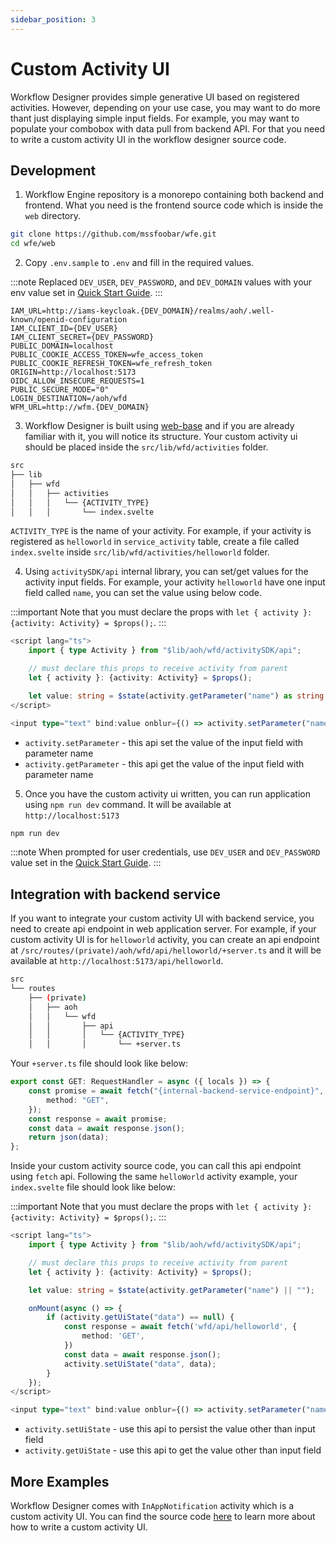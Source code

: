 ```yaml
---
sidebar_position: 3
---
```


# Custom Activity UI

Workflow Designer provides simple generative UI based on registered activities. However, depending on your use case,
you may want to do more thant just displaying simple input fields. For example, you may want to populate your combobox
with data pull from backend API. For that you need to write a custom activity UI in the workflow designer source code.

## Development

1. Workflow Engine repository is a monorepo containing both backend and frontend. What you need is the frontend source
   code which is inside the `web` directory.

```bash
git clone https://github.com/mssfoobar/wfe.git
cd wfe/web
```

2. Copy `.env.sample` to `.env` and fill in the required values.

:::note
Replaced `DEV_USER`, `DEV_PASSWORD`, and `DEV_DOMAIN` values with your env value set in
[Quick Start Guide](../../quickstart/overview.mdx).
:::

```dotenv
IAM_URL=http://iams-keycloak.{DEV_DOMAIN}/realms/aoh/.well-known/openid-configuration
IAM_CLIENT_ID={DEV_USER}
IAM_CLIENT_SECRET={DEV_PASSWORD}
PUBLIC_DOMAIN=localhost
PUBLIC_COOKIE_ACCESS_TOKEN=wfe_access_token
PUBLIC_COOKIE_REFRESH_TOKEN=wfe_refresh_token
ORIGIN=http://localhost:5173
OIDC_ALLOW_INSECURE_REQUESTS=1
PUBLIC_SECURE_MODE="0"
LOGIN_DESTINATION=/aoh/wfd
WFM_URL=http://wfm.{DEV_DOMAIN}
```

3. Workflow Designer is built using [web-base](../../../web-base/overview/overview.md) and if you are already familiar with
   it, you will notice its structure. Your custom activity ui should be placed inside the `src/lib/wfd/activities` folder.

```bash
src
├── lib
│   ├── wfd
│   │   ├── activities
│   │   │   └── {ACTIVITY_TYPE}
│   │   │       └── index.svelte
```

`ACTIVITY_TYPE` is the name of your activity. For example, if your activity is registered as `helloworld` in
`service_activity` table, create a file called `index.svelte` inside `src/lib/wfd/activities/helloworld` folder.

4. Using `activitySDK/api` internal library, you can set/get values for the activity input fields. For example, your
   activity `helloworld` have one input field called `name`, you can set the value using below code.

:::important
Note that you must declare the props with `let { activity }: {activity: Activity} = $props();`.
:::

```typescript jsx {7,10} showLineNumbers
<script lang="ts">
	import { type Activity } from "$lib/aoh/wfd/activitySDK/api";

	// must declare this props to receive activity from parent
	let { activity }: {activity: Activity} = $props();

	let value: string = $state(activity.getParameter("name") as string || "");
</script>

<input type="text" bind:value onblur={() => activity.setParameter("name", value)} />
```

-   `activity.setParameter` - this api set the value of the input field with parameter name
-   `activity.getParameter` - this api get the value of the input field with parameter name

5. Once you have the custom activity ui written, you can run application using `npm run dev` command. It will be
   available at `http://localhost:5173`

```bash
npm run dev
```

:::note
When prompted for user credentials, use `DEV_USER` and `DEV_PASSWORD` value set in the
[Quick Start Guide](../../quickstart/overview.mdx).
:::

## Integration with backend service

If you want to integrate your custom activity UI with backend service, you need to create api endpoint in web
application server. For example, if your custom activity UI is for `helloworld` activity, you can create an api
endpoint at `/src/routes/(private)/aoh/wfd/api/helloworld/+server.ts` and it will be available at
`http://localhost:5173/api/helloworld`.

```bash
src
└── routes
    ├── (private)
    │   ├── aoh
    │   │   └── wfd
    │   │       ├── api
    │   │       │   └── {ACTIVITY_TYPE}
    │   │       │       └── +server.ts
```

Your `+server.ts` file should look like below:

```typescript showLineNumbers
export const GET: RequestHandler = async ({ locals }) => {
	const promise = await fetch("{internal-backend-service-endpoint}", {
		method: "GET",
	});
	const response = await promise;
	const data = await response.json();
	return json(data);
};
```

Inside your custom activity source code, you can call this api endpoint using `fetch` api. Following the same
`helloWorld` activity example, your `index.svelte` file should look like below:

:::important
Note that you must declare the props with `let { activity }: {activity: Activity} = $props();`.
:::

```typescript jsx {10,15} showLineNumbers
<script lang="ts">
	import { type Activity } from "$lib/aoh/wfd/activitySDK/api";

	// must declare this props to receive activity from parent
	let { activity }: {activity: Activity} = $props();

	let value: string = $state(activity.getParameter("name") || "");

	onMount(async () => {
		if (activity.getUiState("data") == null) {
			const response = await fetch('wfd/api/helloworld', {
				method: 'GET',
			})
			const data = await response.json();
			activity.setUiState("data", data);
		}
	});
</script>

<input type="text" bind:value onblur={() => activity.setParameter("name", value)} />
```

-   `activity.setUiState` - use this api to persist the value other than input field
-   `activity.getUiState` - use this api to get the value other than input field

## More Examples

Workflow Designer comes with `InAppNotification` activity which is a custom activity UI. You can find the source code
[here](https://github.com/mssfoobar/wfe/blob/develop/web/src/lib/aoh/wfd/activities/InAppNotification/index.svelte) to
learn more about how to write a custom activity UI.
